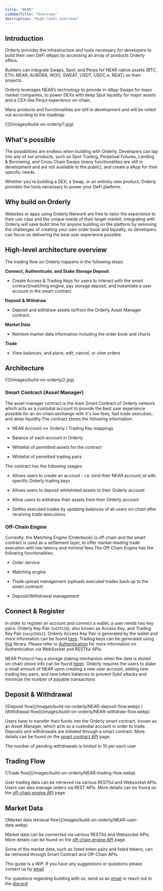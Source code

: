 ```yaml
---
title: "NEAR"
sidebarTitle: "Overview"
description: "High-level overview"
---
```


## Introduction

Orderly provides the infrastructure and tools necessary for developers to build their own DeFi dApps by accessing an array of products Orderly offers.

Builders can integrate Swaps, Spot, and Perps for NEAR native assets (BTC, ETH, NEAR, AURORA, WOO, SWEAT, USDT, USDC.e, NEAT) on their projects.

Orderly leverages NEAR’s technology to provide in-dApp Swaps for mass market companies, to power DEXs with deep Spot liquidity for major assets and a CEX-like Perps experience on-chain.

Many products and functionalities are still in development and will be rolled out according to the roadmap

<Frame>![](/images/build-on-orderly/1.jpg)</Frame>

## What's possible

The possibilities are endless when building with Orderly. Developers can tap into any of our products, such as Spot Trading, Perpetual Futures, Lending & Borrowing, and Cross Chain Swaps (many functionalities are still in development and are not available to the public), and create a dApp for their specific needs.

Whether you're building a DEX, a Swap, or an entirely new product, Orderly provides the tools necessary to power your DeFi platform.

## Why build on Orderly

Websites or apps using Orderly Network are free to tailor the experience to their use case and the unique needs of their target market. Integrating with Orderly will save build time for anyone building on the platform by removing the challenges of creating your own order book and liquidity, so developers can focus on delivering the best user experience possible. 

## High-level architecture overview

The trading flow on Orderly happens in the following steps:

**Connect, Authenticate, and Stake Storage Deposit**  
   * Create Access & Trading Keys for users to interact with the smart contract/matching engine, pay storage deposit, and instantiate a user account in the smart contract

**Deposit & Withdraw** 
   * Deposit and withdraw assets to/from the Orderly Asset Manager contract.

**Market Data**
   * Retrieve market data information including the order book and charts

**Trade**  
   * View balances, and place, edit, cancel, or view orders

## Architecture

<Frame>![](/images/build-on-orderly/2.jpg)</Frame>

### Smart Contract (Asset Manager)

The asset manager contract is the main Smart Contract of Orderly network which acts as a custodial account to provide the best user experience possible for an on-chain exchange with it's low fees, fast trade execution, and deep liquidity.The contract stores the following information:

* NEAR Account ↔︎ Orderly / Trading Key mappings

* Balance of each account in Orderly

* Whitelist of permitted assets for the contract

* Whitelist of permitted trading pairs

The contract has the following usages:

* Allows users to create an account - i.e. bind their NEAR account\_id with specific Orderly trading keys

* Allows users to deposit whitelisted assets to their Orderly account

* Allow users to withdraw their assets from their Orderly account

* Settles executed trades by updating balances of all users on-chain after receiving trade executions

### Off-Chain Engine

Currently, the Matching Engine (Orderbook) is off-chain and the smart contract is used as a settlement layer, to offer market-leading trade execution with low latency and minimal fees.The Off-Chain Engine has the following functionalities:

* Order service

* Matching engine

* Trade upload management (uploads executed trades back up to the smart contract)

* Deposit/Withdrawal management

## Connect & Register

In order to register an account and connect a wallet, a user needs two key pairs: Orderly Key Pair (`ed25519`), also known as Access Key, and Trading Key Pair (`secp256k1`). Orderly Access Key Pair is generated by the wallet and more information can be found [here](https://docs.near.org/docs/concepts/account#access-keys). Trading keys can be generated using [this](https://www.npmjs.com/package/elliptic) library. Please refer to [Authentication](/build-on-near/near-api/authentication) for more information on Authentication via WebSocket and RESTful APIs.

NEAR Protocol has a storage staking mechanism when the data is stored on-chain (more info can be found [here](https://docs.near.org/concepts/storage/storage-staking)). Orderly requires the users to stake a small amount of NEAR upon creating a new user account, adding new trading key pairs, and new token balances to prevent Sybil attacks and minimize the number of payable transactions 

## Deposit & Withdrawal

<Frame caption="Deposit flow">
  ![Deposit flow](/images/build-on-orderly/NEAR-deposit-flow.webp)
</Frame>

<Frame caption="Withdrawal flow">
  ![Withdrawal flow](/images/build-on-orderly/NEAR-withdraw-flow.webp)
</Frame>

Users have to transfer their funds into the Orderly smart contract, known as an Asset Manager, which acts as a custodial account in order to trade. Deposits and withdrawals are initiated through a smart contract. More details can be found on the [smart contract API](/build-on-near/smart-contract-api/deposit) page.

The number of pending withdrawals is limited to 10 per each user

## Trading Flow

<Frame caption="Trade flow">
  ![Trade flow](/images/build-on-orderly/NEAR-trading-flow.webp)
</Frame>

User trading data can be retrieved via various RESTful and Websocket APIs. Users can also manage orders via REST APIs. More details can be found on the [off-chain engine API](/build-on-near/near-api/authentication) page.

## Market Data

<Frame caption="Market data retrieval flow">
  ![Market data retrieval flow](/images/build-on-orderly/NEAR-user-data.webp)
</Frame>

Market data can be connected via various RESTful and Websocket APIs. More details can be found on the [off-chain engine API](/build-on-near/near-api/authentication) page. 

Some of the market data, such as listed token pairs and listed tokens, can be retrieved through Smart Contract and Off-Chain APIs.

This guide is a WIP. If you have any suggestions or questions please contact us by [email](mailto:product@orderly.network?subject=Gitbook%20Feedback)

For questions regarding building with us, send us an [email](mailto:product@orderly.network?subject=Inquiry:%20Building%20On%20Orderly) or reach out in the [discord](http://discord.gg/OrderlyNetwork)